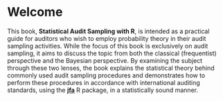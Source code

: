 # Welcome {.unnumbered}

This book, **Statistical Audit Sampling with R**, is intended as a practical guide for auditors who wish to employ probability theory in their audit sampling activities. While the focus of this book is exclusively on audit sampling, it aims to discuss the topic from both the classical (frequentist) perspective and the Bayesian perspective. By examining the subject through these two lenses, the book explains the statistical theory behind commonly used audit sampling procedures and demonstrates how to perform these procedures in accordance with international auditing standards, using the [**jfa**](https://cran.r-project.org/package=jfa) R package, in a statistically sound manner.
